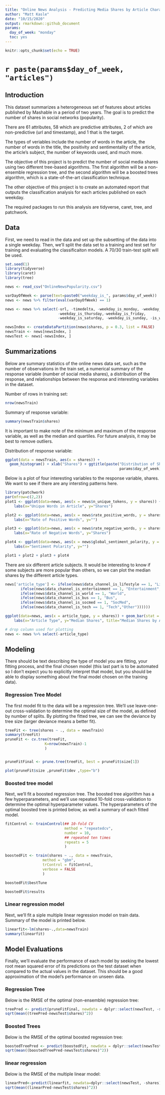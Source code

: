 ```yaml
---
title: "Online News Analysis - Predicting Media Shares by Article Characteristics"
author: "Matt Kasle"
date: "10/15/2020"
output: rmarkdown::github_document
params:
  day_of_week: "monday"
  toc: yes
---
```


```r
knitr::opts_chunk$set(echo = TRUE)
```
# `r paste(params$day_of_week, "articles")`

## Introduction 
This dataset summarizes a heterogeneous set of features about articles published by Mashable in a period of two years. The goal is to predict the number of shares in social networks (popularity).

There are 61 attributes, 58 which are predictive attributes, 2 of which are non-predictive (url and timestamp), and 1 that is the target.

The types of veriables include the number of words in the article, the number of words in the title, the positivity and sentimentality of the article, the article's subject, the number of keywords used, and much more.

The objective of this project is to predict the number of social media shares using two different tree-based algorithms. The first algorithm will be a non-ensemble regression tree, and the second algorithm will be a boosted trees algorithm, which is a state-of-the-art classification technique.

The other objective of this project is to create an automated report that outputs the classification analysis for each articles published on each weekday. 

The required packages to run this analysis are tidyverse, caret, tree, and patchwork.

## Data

First, we need to read in the data and set up the subsetting of the data into a single weekday. Then, we'll split the data set to a training and test set for training and evaluating the classificaiton models. A 70/30 train-test split will be used.
```r
set.seed(1)
library(tidyverse)
library(caret)
library(tree)

news <- read_csv("OnlineNewsPopularity.csv")
```

```r
varDayOfWeek <- parse(text=paste0("weekday_is_", params$day_of_week))
news <- news %>% filter(eval(varDayOfWeek) == 1)

news <- news %>% select(-url, -timedelta, -weekday_is_monday, -weekday_is_tuesday, -weekday_is_wednesday,
                        -weekday_is_thursday,-weekday_is_friday, 
                        -weekday_is_saturday, -weekday_is_sunday, -is_weekend)

newsIndex <- createDataPartition(news$shares, p = 0.3, list = FALSE)
newsTrain <- news[newsIndex, ]
newsTest <- news[-newsIndex, ]
```

## Summarizations
Below are summary statistics of the online news data set, such as the number of observations in the train set, a numerical summary of the response variable (number of social media shares), a distribution of the response, and relationships between the response and interesting variables in the dataset.

Number of rows in training set:
```r
nrow(newsTrain)
```

Summary of response variable:
```r
summary(newsTrain$shares)
```
It is important to make note of the minimum and maximum of the response variable, as well as the median and quartiles. For future analysis, it may be best to remove outliers. 

Distribution of response variable:
```r
ggplot(data = newsTrain, aes(x = shares)) +
  geom_histogram() + xlab("Shares") + ggtitle(paste("Distribution of Shares in Training Data - ",
                                                    params$day_of_week))
```

Below is a plot of four interesting variables to the response variable, shares. We want to see if there are any intersting patterns here.
```r
library(patchwork)
par(mfrow=c(2,2))
plot1 <- ggplot(data=news, aes(x = news$n_unique_tokens, y = shares)) + geom_point(stat = "identity") +
    labs(x="Unique Words in Article", y="Shares")

plot2 <- ggplot(data=news, aes(x = news$rate_positive_words, y = shares)) + geom_point(stat = "identity") +
    labs(x="Rate of Positive Words", y="")

plot3 <- ggplot(data=news, aes(x = news$rate_negative_words, y = shares)) + geom_point(stat = "identity") +
    labs(x="Rate of Negative Words", y="Shares")

plot4 <- ggplot(data=news, aes(x = news$global_sentiment_polarity, y = shares)) + geom_point(stat = "identity") +
    labs(x="Sentiment Polarity", y="")

plot1 + plot2 + plot3 + plot4
```

There are six different article subjects. It would be interesting to know if some subjects are more popular than others, so we can plot the median shares by the different article types.
```r
news['article_type'] <- ifelse(news$data_channel_is_lifestyle == 1, "Lifestyle",
       ifelse(news$data_channel_is_entertainment == 1, "Entertainment",
       ifelse(news$data_channel_is_world == 1, "World",
       ifelse(news$data_channel_is_bus == 1, "Bus",
       ifelse(news$data_channel_is_socmed == 1, "SocMed",
       ifelse(news$data_channel_is_tech == 1, "Tech","Other"))))))

ggplot(data=news, aes(x = article_type, y = shares)) + geom_bar(stat = "summary", fun.y = "median") +
    labs(x="Article Type", y="Median Shares", title="Median Shares by Article Type")

# drop column used for plotting
news <- news %>% select(-article_type)
```


## Modeling

There should be text describing the type of model you are fitting, your fitting process, and the final chosen model (this last part is to be automated so I don’t expect you to explicitly interpret that model, but you should be able to display something about the final model chosen on the training data).

### Regression Tree Model

The first model fit to the data will be a regression tree. We'll use leave-one-out cross-validation to determine the optimal size of the model, as defined by number of splits. By plotting the fitted tree, we can see the deviance by tree size (larger deviance means a better fit).

```r
treeFit <- tree(shares ~ ., data = newsTrain)
summary(treeFit)
pruneFit <- cv.tree(treeFit,
                  K=nrow(newsTrain)-1
                  )


pruneFitFinal <- prune.tree(treeFit, best = pruneFit$size[1]) 

plot(pruneFit$size ,pruneFit$dev ,type="b")
```

### Boosted tree model
Next, we'll fit a boosted regression tree. The boosted tree algorithm has a few hyperparameters, and we'll use repeated 10-fold cross-validation to determine the optimal hyperparameter values. The hyperparameters of the optimal boosted tree is printed below, as well a summary of each fitted model.
```r
fitControl <- trainControl(## 10-fold CV
                           method = "repeatedcv",
                           number = 10,
                           ## repeated ten times
                           repeats = 5
                           )

boostedFit <- train(shares ~ ., data = newsTrain, 
                 method = "gbm", 
                 trControl = fitControl, 
                 verbose = FALSE
                 )

boostedFit$bestTune
```

```r
boostedFit$results
```


### Linear regression model
Next, we'll fit a siple multiple linear regression model on train data. Summary of the model is printed below.
```r
linearfit<-lm(shares~.,data=newsTrain)
summary(linearfit)
```


## Model Evaluations
Finally, we'll evaluate the performance of each model by seeking the lowest root mean squared error of its predictions on the test dataset when compared to the actual values in the dataset. This should be a good approximation of the model's performance on unseen data.

### Regression Tree

Below is the RMSE of the optimal (non-ensemble) regression tree:
```r
treePred <- predict(pruneFitFinal, newdata = dplyr::select(newsTest, -shares))
sqrt(mean((treePred-newsTest$shares)^2))
```

### Boosted Trees

Below is the RMSE of the optimal boosted regression tree:
```r
boostedTreePred <- predict(boostedFit, newdata = dplyr::select(newsTest, -shares))
sqrt(mean((boostedTreePred-newsTest$shares)^2))
```


### linear regression

Below is the RMSE of the multiple linear model:
```r
linearPred<-predict(linearfit, newdata=dplyr::select(newsTest, -shares))
sqrt(mean((linearPred-newsTest$shares)^2))
```
